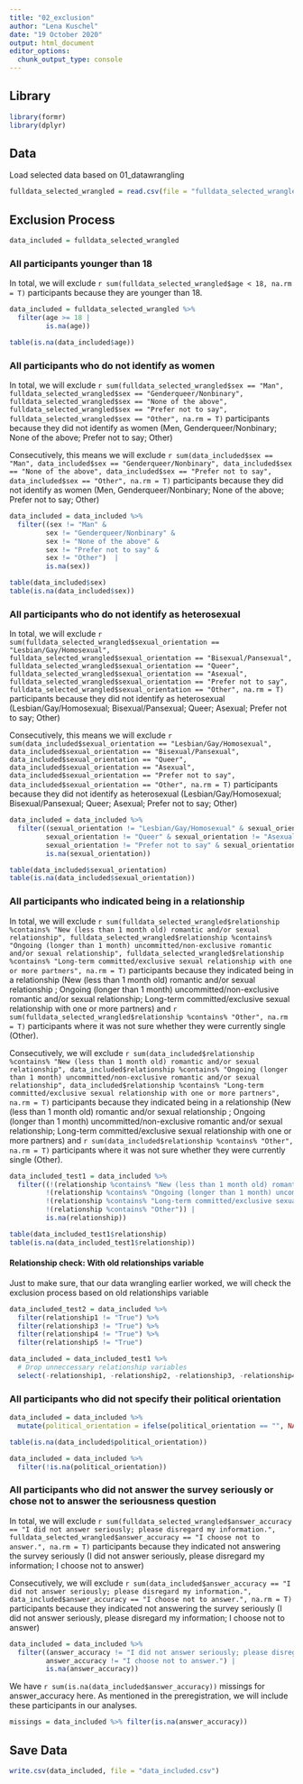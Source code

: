 ```yaml
---
title: "02_exclusion"
author: "Lena Kuschel"
date: "19 October 2020"
output: html_document
editor_options: 
  chunk_output_type: console
---
```


## Library
```r
library(formr)
library(dplyr)
```


## Data
Load selected data based on 01_datawrangling
```r
fulldata_selected_wrangled = read.csv(file = "fulldata_selected_wrangled.csv")[,-1]
```

## Exclusion Process
```r
data_included = fulldata_selected_wrangled
```

### All participants younger than 18
In total, we will exclude `r sum(fulldata_selected_wrangled$age < 18, na.rm = T)` participants because they are younger than 18.
```r
data_included = fulldata_selected_wrangled %>%
  filter(age >= 18 |
         is.na(age))

table(is.na(data_included$age))
```

### All participants who do not identify as women
In total, we will exclude `r sum(fulldata_selected_wrangled$sex == "Man", fulldata_selected_wrangled$sex == "Genderqueer/Nonbinary", fulldata_selected_wrangled$sex == "None of the above", fulldata_selected_wrangled$sex == "Prefer not to say", fulldata_selected_wrangled$sex == "Other", na.rm = T)` participants because they did not identify as women (Men, Genderqueer/Nonbinary; None of the above; Prefer not to say; Other)

Consecutively, this means we will exclude `r sum(data_included$sex == "Man", data_included$sex == "Genderqueer/Nonbinary", data_included$sex == "None of the above", data_included$sex == "Prefer not to say", data_included$sex == "Other", na.rm = T)` participants because they did not identify as women (Men, Genderqueer/Nonbinary; None of the above; Prefer not to say; Other)

```r
data_included = data_included %>%
  filter((sex != "Man" &
         sex != "Genderqueer/Nonbinary" &
         sex != "None of the above" &
         sex != "Prefer not to say" &
         sex != "Other")  |
         is.na(sex))

table(data_included$sex)
table(is.na(data_included$sex))
```


### All participants who do not identify as heterosexual
In total, we will exclude `r sum(fulldata_selected_wrangled$sexual_orientation == "Lesbian/Gay/Homosexual", fulldata_selected_wrangled$sexual_orientation == "Bisexual/Pansexual", fulldata_selected_wrangled$sexual_orientation == "Queer", fulldata_selected_wrangled$sexual_orientation == "Asexual", fulldata_selected_wrangled$sexual_orientation == "Prefer not to say", fulldata_selected_wrangled$sexual_orientation == "Other", na.rm = T)` participants because they did not identify as heterosexual (Lesbian/Gay/Homosexual; Bisexual/Pansexual; Queer; Asexual; Prefer not to say; Other)

Consecutively, this means we will exclude `r sum(data_included$sexual_orientation == "Lesbian/Gay/Homosexual", data_included$sexual_orientation == "Bisexual/Pansexual", data_included$sexual_orientation == "Queer", data_included$sexual_orientation == "Asexual", data_included$sexual_orientation == "Prefer not to say", data_included$sexual_orientation == "Other", na.rm = T)` participants because they did not identify as heterosexual (Lesbian/Gay/Homosexual; Bisexual/Pansexual; Queer; Asexual; Prefer not to say; Other)  
```r
data_included = data_included %>%
  filter((sexual_orientation != "Lesbian/Gay/Homosexual" & sexual_orientation != "Bisexual/Pansexual" &
         sexual_orientation != "Queer" & sexual_orientation != "Asexual" &
         sexual_orientation != "Prefer not to say" & sexual_orientation != "Other") |
         is.na(sexual_orientation))

table(data_included$sexual_orientation)
table(is.na(data_included$sexual_orientation)) 
```

### All participants who indicated being in a relationship
In total, we will exclude `r sum(fulldata_selected_wrangled$relationship %contains% "New (less than 1 month old) romantic and/or sexual relationship", fulldata_selected_wrangled$relationship %contains% "Ongoing (longer than 1 month) uncommitted/non-exclusive romantic and/or sexual relationship", fulldata_selected_wrangled$relationship %contains% "Long-term committed/exclusive sexual relationship with one or more partners", na.rm = T)` participants because they indicated being in a relationship (New (less than 1 month old) romantic and/or sexual relationship ; Ongoing (longer than 1 month) uncommitted/non-exclusive romantic and/or sexual relationship; Long-term committed/exclusive sexual relationship with one or more partners) and `r sum(fulldata_selected_wrangled$relationship %contains% "Other", na.rm = T)` participants where it was not sure whether they were currently single (Other).

Consecutively, we will exclude `r sum(data_included$relationship %contains% "New (less than 1 month old) romantic and/or sexual relationship", data_included$relationship %contains% "Ongoing (longer than 1 month) uncommitted/non-exclusive romantic and/or sexual relationship", data_included$relationship %contains% "Long-term committed/exclusive sexual relationship with one or more partners", na.rm = T)` participants because they indicated being in a relationship (New (less than 1 month old) romantic and/or sexual relationship ; Ongoing (longer than 1 month) uncommitted/non-exclusive romantic and/or sexual relationship; Long-term committed/exclusive sexual relationship with one or more partners) and `r sum(data_included$relationship %contains% "Other", na.rm = T)` participants where it was not sure whether they were currently single (Other).


```r
data_included_test1 = data_included %>%
  filter((!(relationship %contains% "New (less than 1 month old) romantic and/or sexual relationship") &
         !(relationship %contains% "Ongoing (longer than 1 month) uncommitted/non-exclusive romantic and/or sexual relationship") &
         !(relationship %contains% "Long-term committed/exclusive sexual relationship with one or more partners") &
         !(relationship %contains% "Other")) |
         is.na(relationship))

table(data_included_test1$relationship)
table(is.na(data_included_test1$relationship))
```

#### Relationship check: With old relationships variable
Just to make sure, that our data wrangling earlier worked, we will check the exclusion process based on old relationships variable
```r
data_included_test2 = data_included %>%
  filter(relationship1 != "True") %>%
  filter(relationship3 != "True") %>%
  filter(relationship4 != "True") %>%
  filter(relationship5 != "True")

data_included = data_included_test1 %>%
  # Drop unneccessary relationship variables
  select(-relationship1, -relationship2, -relationship3, -relationship4, -relationship5) 
```

### All participants who did not specify their political orientation
```r
data_included = data_included %>%
  mutate(political_orientation = ifelse(political_orientation == "", NA, political_orientation))

table(is.na(data_included$political_orientation))

data_included = data_included %>%
  filter(!is.na(political_orientation))
```

### All participants who did not answer the survey seriously or chose not to answer the seriousness question
In total, we will exclude `r sum(fulldata_selected_wrangled$answer_accuracy == "I did not answer seriously; please disregard my information.", fulldata_selected_wrangled$answer_accuracy == "I choose not to answer.", na.rm = T)` participants because they indicated not answering the survey seriously (I did not answer seriously, please disregard my information; I choose not to answer)

Consecutively, we will exclude `r sum(data_included$answer_accuracy == "I did not answer seriously; please disregard my information.", data_included$answer_accuracy == "I choose not to answer.", na.rm = T)` participants because they indicated not answering the survey seriously (I did not answer seriously, please disregard my information; I choose not to answer)

```r
data_included = data_included %>%
  filter((answer_accuracy != "I did not answer seriously; please disregard my information." &
         answer_accuracy != "I choose not to answer.") |
         is.na(answer_accuracy))
```

We have `r sum(is.na(data_included$answer_accuracy))` missings for answer_accuracy here. As mentioned in the preregistration, we will include these participants in our analyses.
```r
missings = data_included %>% filter(is.na(answer_accuracy))
```


## Save Data
```r
write.csv(data_included, file = "data_included.csv")
```
